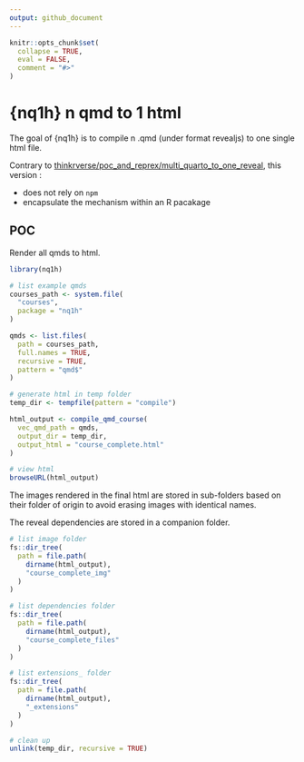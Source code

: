 ```yaml
---
output: github_document
---
```


<!-- README.md is generated from README.Rmd. Please edit that file -->

```r
knitr::opts_chunk$set(
  collapse = TRUE,
  eval = FALSE,
  comment = "#>"
)
```

# {nq1h} n qmd to 1 html 

<!-- badges: start -->
<!-- badges: end -->

The goal of {nq1h}  is to compile n .qmd (under format revealjs) to one single html file.

Contrary to [thinkrverse/poc_and_reprex/multi_quarto_to_one_reveal](https://forge.thinkr.fr/thinkr/thinkrverse/poc_and_reprex/multi_quarto_to_one_reveal), this version :

- does not rely on `npm`
- encapsulate the mechanism within an R pacakage


## POC

Render all qmds to html.

```r
library(nq1h)

# list example qmds
courses_path <- system.file(
  "courses",
  package = "nq1h"
)

qmds <- list.files(
  path = courses_path,
  full.names = TRUE,
  recursive = TRUE,
  pattern = "qmd$"
)

# generate html in temp folder
temp_dir <- tempfile(pattern = "compile")

html_output <- compile_qmd_course(
  vec_qmd_path = qmds,
  output_dir = temp_dir,
  output_html = "course_complete.html"
)

```

```r
# view html
browseURL(html_output)
```

The images rendered in the final html are stored in sub-folders based on their folder of origin to avoid erasing images with identical names.

The reveal dependencies are stored in a companion folder.

```r
# list image folder
fs::dir_tree(
  path = file.path(
    dirname(html_output),
    "course_complete_img"
  )
)

# list dependencies folder
fs::dir_tree(
  path = file.path(
    dirname(html_output),
    "course_complete_files"
  )
)

# list extensions_ folder
fs::dir_tree(
  path = file.path(
    dirname(html_output),
    "_extensions"
  )
)

# clean up
unlink(temp_dir, recursive = TRUE)
```


